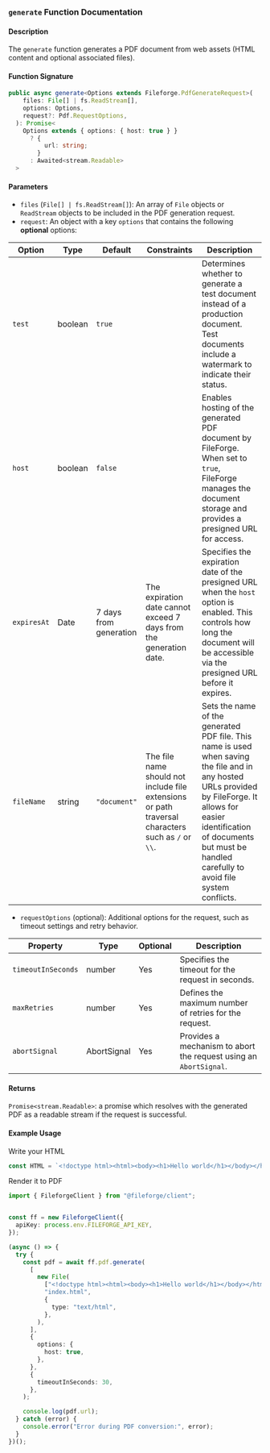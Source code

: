 ### `generate` Function Documentation

#### Description

The `generate` function generates a PDF document from web assets (HTML content and optional associated files).

#### Function Signature

```typescript
public async generate<Options extends Fileforge.PdfGenerateRequest>(
    files: File[] | fs.ReadStream[],
    options: Options,
    request?: Pdf.RequestOptions,
  ): Promise<
    Options extends { options: { host: true } }
      ? {
          url: string;
        }
      : Awaited<stream.Readable>
  > 
```

#### Parameters

- `files` (`File[] | fs.ReadStream[]`): An array of `File` objects or `ReadStream` objects to be included in the PDF generation request.
- `request`: An object with a key `options` that contains the following **optional** options:
    
| Option      | Type    | Default               | Constraints                                      | Description                                                                                                                                                                 |
|-------------|---------|-----------------------|--------------------------------------------------|-----------------------------------------------------------------------------------------------------------------------------------------------------------------------------|
| `test`      | boolean | `true`                |                                                  | Determines whether to generate a test document instead of a production document. Test documents include a watermark to indicate their status.                              |
| `host`      | boolean | `false`               |                                                  | Enables hosting of the generated PDF document by FileForge. When set to `true`, FileForge manages the document storage and provides a presigned URL for access.             |
| `expiresAt` | Date    | 7 days from generation| The expiration date cannot exceed 7 days from the generation date. | Specifies the expiration date of the presigned URL when the `host` option is enabled. This controls how long the document will be accessible via the presigned URL before it expires. |
| `fileName`  | string  | `"document"`          | The file name should not include file extensions or path traversal characters such as `/` or `\\`. | Sets the name of the generated PDF file. This name is used when saving the file and in any hosted URLs provided by FileForge. It allows for easier identification of documents but must be handled carefully to avoid file system conflicts. |

- `requestOptions` (optional): Additional options for the request, such as timeout settings and retry behavior.

| Property         | Type          | Optional | Description                                                      |
|------------------|---------------|----------|------------------------------------------------------------------|
| `timeoutInSeconds` | number        | Yes      | Specifies the timeout for the request in seconds.                |
| `maxRetries`     | number        | Yes      | Defines the maximum number of retries for the request.           |
| `abortSignal`    | AbortSignal   | Yes      | Provides a mechanism to abort the request using an `AbortSignal`.|


#### Returns

`Promise<stream.Readable>`: a promise which resolves with the generated PDF as a readable stream if the request is successful.

#### Example Usage

Write your HTML

```typescript
const HTML = `<!doctype html><html><body><h1>Hello world</h1></body></html>"`;
```
Render it to PDF

```typescript
import { FileforgeClient } from "@fileforge/client";


const ff = new FileforgeClient({
  apiKey: process.env.FILEFORGE_API_KEY,
});

(async () => {
  try {
    const pdf = await ff.pdf.generate(
      [
        new File(
          ["<!doctype html><html><body><h1>Hello world</h1></body></html>"],
          "index.html",
          {
            type: "text/html",
          },
        ),
      ],
      {
        options: {
          host: true,
        },
      },
      {
        timeoutInSeconds: 30,
      },
    );

    console.log(pdf.url);
  } catch (error) {
    console.error("Error during PDF conversion:", error);
  }
})();

```
